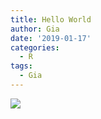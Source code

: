 ```yaml
---
title: Hello World
author: Gia
date: '2019-01-17'
categories:
  - R
tags:
  - Gia
---
```


![](/content/en/blog/workday.jpg) 